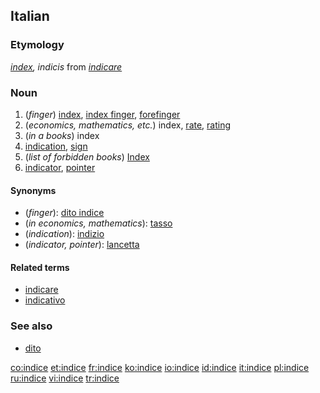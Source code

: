{{see|índice}}
==Italian==
===Etymology===
{{L.|it}} ''[[index]], indicis'' from ''[[indicare]]''

===Noun===
{{it-noun|indic|m|e|i}} 

# (''finger'') [[index]], [[index finger]], [[forefinger]]
# (''economics, mathematics, etc.'') index, [[rate]], [[rating]]
# (''in a books'') index<!--a table of contents is not the same as an index-->
# [[indication]], [[sign]]
# (''list of forbidden books'') [[Index]]
# [[indicator]], [[pointer]]

====Synonyms====
*(''finger''): [[dito indice]]
*(''in economics, mathematics''): [[tasso]]
*(''indication''): [[indizio]]
*(''indicator, pointer''): [[lancetta]]

====Related terms====
*[[indicare]]
*[[indicativo]]

===See also===
*[[dito]]

[[co:indice]]
[[et:indice]]
[[fr:indice]]
[[ko:indice]]
[[io:indice]]
[[id:indice]]
[[it:indice]]
[[pl:indice]]
[[ru:indice]]
[[vi:indice]]
[[tr:indice]]